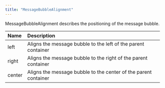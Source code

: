 ```yaml
---
title: "MessageBubbleAlignment"
---
```


MessageBubbleAlignment describes the positioning of the message bubble.

| Name   | Description                                                     |
| :------ | :--------------------------------------------------------------- |
| left   | Aligns the message bubble to the left of the parent container   |
| right  | Aligns the message bubble to the right of the parent container  |
| center | Aligns the message bubble to the center of the parent container |
